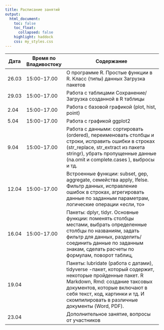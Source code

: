 ```yaml
---
title: Расписание занятий
output:
  html_document:
    toc: false
    toc_float:
      collapsed: false
    highlight: haddock
    css: my_styles.css
---
```


| **Дата** | **Время**  по Владивостоку  | **Содержание**                                                                                                                                                                                                                                                |
|----------|-------------|---------------------------------------------------------------------------------------------------------------------------------------------------------------------------------------------------------------------------------------------------------------|
| 26.03    | 15:00-17.00 | О программе R.  Простые функции в R. Класс (типы) данных  Загрузка пакетов                                                                                                                                                                                    |
| 29.03    | 15:00-17.00 | Работа с таблицами Сохранение/Загрузка созданной в R таблицы                                                                                                                                                                                                  |
| 2.04     | 15:00-17.00 | Работа с базовой графикой (plot, hist, point)                                                                                                                                                                                                                 |
| 5.04     | 15:00-17.00 | Работа с графикой ggplot2                                                                                                                                                                                                                                     |
| 9.04     | 15:00-17.00 | Работа с данными: сортировать (ordered), переименовать столбцы и строки, исправить ошибки в строках (str_replace, str_extract из пакета stringr), убрать пропущенные данные (na.omit и complete.cases ), выбросы и тд.                                        |
| 12.04    | 15:00-17.00 | Встроенные функции: subset, gep,  aggregate, семейства apply, Ifelse. Фильтр данных, исправление ошибок в строках, агрегировать данные по заданным параметрам, логические операции «если, то»                                                                 |
| 16.04    | 15:00-17.00 | Пакеты: dplyr, tidyr. Основные функции: поменять столбцы местами, выбрать определенные столбцы по названиям, задать фильтр для данных, разделить/соединить данные по заданным знакам, сделать расчеты по формулам, поворот таблиц,                            |
| 19.04    |             | Пакеты: lubridate (работа с датами), tidyverse -пакет, который содержит, некоторые пройденные пакет.  R Markdown, Rmd: создание таксовых документов, которые включают в себя текст, код, картинки и тд. И скомпилировать в различные документы (Word, PDF).   |
| 23.04    |             | Дополнительное занятие, вопросы от участников                                                                                                                                                                                                                 |